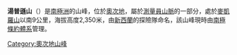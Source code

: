 {{unreferenced|time=2013-10-27T04:46:34+00:00}}
{{coord|81|50|S|159|48|E|display=title}}

'''湯普遜山'''（{{lang-en|Thompson Mountain}}）是[[南極洲|南極洲]]的山峰，位於[[奧次地|奧次地]]，屬於[[測量員山脈|測量員山脈]]的一部分，處於[[麥凱羅山|麥凱羅山]]以南9公里，海拔高度2,350米，由[[新西蘭|新西蘭]]的探險隊命名，該山峰現時由[[南極條約體系|南極條約體系]]管理。

{{DEFAULTSORT:Thompson Mountain}}
[[Category:奧次地山峰|Category:奧次地山峰]]


{{OatesLand-geo-stub}}